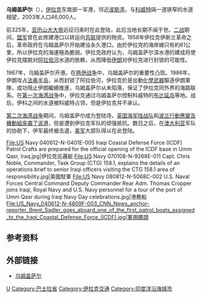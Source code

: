 {{Infobox settlement
<!--See the Table at Infobox settlement for all fields and descriptions of usage-->
<!-- Basic info  ---------------->
|official_name   = 乌姆盖萨尔
|other_name      = <small>''Um-qasir'', ''Um-qasser'' <br />（{{lang-en|Mother of a Palace}}）</small>
|native_name     = {{lang-ar|أم قصر}}
|nickname        =
|settlement_type = 城市
|motto           =
<!-- images and maps  ----------->
|image_skyline = US Navy 030328-N-5362A-005 U.S. Naval Special Warfare operators search an Iraqi vessel for weapons and illegal cargo.jpg
|imagesize              = 200px
|image_caption          = Cranes at Umm Qasr await cargo.
|image_flag             =
|flag_size              =
|image_seal             =
|seal_size              =
|image_shield           = <!-- COA of Iraq.svg -->
|shield_size            =
|image_blank_emblem     =
|blank_emblem_type      =
|blank_emblem_size      =
|image_map              =
|mapsize                =
|map_caption            =
|image_map1             =
|mapsize1               =
|map_caption1           =
|pushpin_map            = Iraq
|pushpin_label_position = left<!-- 從以下選一：left, right, top, bottom, none -->
|pushpin_map_caption    = 烏姆蓋薩爾在伊拉克的位置
|pushpin_mapsize        =
<!-- Location ------------------>
|subdivision_type  = 國家
|subdivision_name  = {{flag|Iraq}}
|subdivision_type1 = 省
|subdivision_name1 = [[巴士拉省|巴士拉省]]
|subdivision_type2 = 區
|subdivision_name2 = Shatt Al-Arab District
|subdivision_type3 =
|subdivision_name3 =
<!-- Politics ----------------->
|government_type    =
|leader_title       =
|leader_name        =
|leader_title1      = <!-- for places with, say, both a mayor and a city manager -->
|leader_name1       =
|leader_title2      =
|leader_name2       =
|established_title  = Extant as village<!-- Settled -->
|established_date   = 1903年
|established_title2 = 建設港口 <!-- Incorporated (town) -->
|established_date2  = 1958年
|established_title3 =  <!-- Incorporated (city) -->
|established_date3  =
<!-- Area    --------------------->
|unit_pref          = <!--Enter: Imperial, if Imperial (metric) is desired-->
|area_footnotes     =
|area_total_km2     = <!-- ALL fields dealing with a measurements are subject to automatic unit conversion-->
|area_land_km2      = <!--See table @ Template:Infobox settlement for details on automatic unit conversion-->
|area_water_km2     =
|area_total_sq_mi   =
|area_land_sq_mi    =
|area_water_sq_mi   =
|area_water_percent =
|area_urban_km2     =
|area_urban_sq_mi   =
<!-- Population   ----------------------->
|population_as_of   = 2003年
|population_footnotes = <ref>Dilip Hiro. ''The Essential Middle East: A Comprehensive Guide''. Carroll & Graf (2003), pp.166. ISBN 0-7867-1269-4 and [http://www.reliefweb.int/rw/rwb.nsf/db900SID/ACOS-64CQ43?OpenDocument Action Dominic Nutt, Churches Together International (ACT). Lack of security hampers aid efforts]. April 16, 2003.</ref>
|population_note                 =
|population_total                = 45,000－47,000
|population_density_km2          =
|population_density_sq_mi        =
|population_urban                =
|population_density_urban_km2    =
|population_density_urban_sq_mi  =
<!-- General information  --------------->
|timezone            = [[Greenwich_Mean_Time|GMT]] +3
|utc_offset          = +3
|timezone_DST        =
|utc_offset_DST      = +4
|coordinates_type    = region:IQ_type:city_source:GNS-enwiki
|coordinates_display = inline,title
|latd=30 |latm=02 |lats=03 |latNS=N
|longd=47 |longm=55 |longs=46 |longEW=E
|elevation_footnotes = <!--for references: use <ref> </ref> tags -->
|elevation_m         = 9
|elevation_ft        = 32
<!-- Area/postal codes & others -------->
|postal_code_type = <!-- enter ZIP code, Postcode, Post code, Postal code... -->
|postal_code      = 61011
|area_code        =
|blank_name       =
|blank_info       =
|website          =
|footnotes        =
}}
'''乌姆盖萨尔'''（{{lang-ar|أم قصر}}），[[伊拉克|伊拉克]]东南部一军港，邻近[[波斯湾|波斯湾]]，与[[科威特|科威特]]隔一道狭窄的水道相望，2003年人口46,000人。

前325年，[[亚历山大大帝|亚历山大大帝]]远征归来时在此登陆，此后当地长期不闻于世。[[二战|二战]]期间，[[盟军|盟军]]曾在此修建港口以转运向[[苏联|苏联]]提供的物资。1958年伊拉克伊斯兰革命之后，革命政府在乌姆盖萨尔开始建设永久港口。由於伊拉克的海岸線只有約61公里，所以伊拉克的海運極為脆弱。伊拉克政府认为，乌姆盖萨尔深水港的建成将使伊拉克摆脱对[[阿拉伯河|阿拉伯河]]水道的依赖，从而降低[[伊朗|伊朗]]对伊拉克进行封锁的可能性。

1967年，乌姆盖萨尔开港。在[[两伊战争|两伊战争]]中，乌姆盖萨尔的重要性凸现。1986年，伊朗攻占[[法奥半岛|法奥半岛]]，从而封锁了阿拉伯河，伊拉克於是出動[[化學武器|化學武器]]驅逐伊朗軍隊，成功阻止伊朗繼續推進，乌姆盖萨尔从未陷落，保证了伊拉克同外界的海路联系。在[[第一次海湾战争|第一次海湾战争]]中，伊拉克通过乌姆盖萨尔控制科威特的[[布比延岛|布比延岛]]等地。战后，伊科之间的水道被科威特占领，但是伊拉克并不承认。

[[第二次海湾战争|第二次海湾战争]]期间，乌姆盖萨尔成为登陆场，[[英国海军陆战队|英国海军陆战队]]和[[波兰|波兰]][[行動應變及機動組|行動應變及機動組]][[乌姆盖斯尔战役|突袭了该港]]，但是遭到伊拉克军队的顽强抵抗。数日之后，在[[澳大利亚|澳大利亚]]军队的协助下，伊军最终被击退，[[美军|美军]]大部队得以在此登陆。
<gallery>
File:US Navy 040612-N-0401E-005 Iraqi Coastal Defense Force (ICDF) Patrol Crafts are prepared for the official opening of the ICDF base in Umm Qasr, Iraq.jpg|伊拉克巡邏艇
File:US Navy 070108-N-9268E-011 Capt. Chris Noble, Commander, Task Group (CTG) 158.1, explains the details of an operations brief to senior Iraqi officers visiting the CTG 158.1 area of responsibility.jpg|美國駐軍
File:US Navy 080812-N-5068C-002 U.S. Naval Forces Central Command Deputy Commander Rear Adm. Thomas Cropper joins Iraqi, Royal Navy and U.S. Navy personnel for a tour of the port of Umm Qasr during Iraqi Navy Day celebrations.jpg|港務船
File:US_Navy_040612-N-4809F-003_CNN_News_anchor-reporter_Brent_Sadler_goes_aboard_one_of_the_first_patrol_boats_assigned_to_the_Iraqi_Coastal_Defense_Force_(ICDF).jpg|軍用碼頭
</gallery>

==参考资料==
{{reflist}}
== 外部链接 ==
* [https://web.archive.org/web/20090224211519/http://www.thepersiangulf.org/cities/ummqasr.html 乌姆盖萨尔]

[[Category:伊拉克城市|U]]
[[Category:巴士拉省|Category:巴士拉省]]
[[Category:伊拉克交通|Category:伊拉克交通]]
[[Category:印度洋沿海城市|Category:印度洋沿海城市]]
